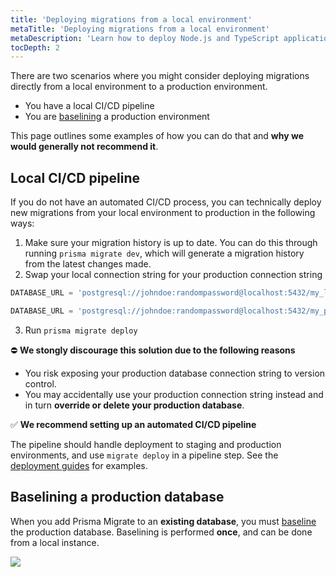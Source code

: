 ```yaml
---
title: 'Deploying migrations from a local environment'
metaTitle: 'Deploying migrations from a local environment'
metaDescription: 'Learn how to deploy Node.js and TypeScript applications that are using Prisma Client locally.'
tocDepth: 2
---
```


<TopBlock>

There are two scenarios where you might consider deploying migrations directly from a local environment to a production environment.

- You have a local CI/CD pipeline
- You are [baselining](../../application-lifecycle/add-prisma-migrate-to-a-project#baseline-your-production-environment) a production environment

This page outlines some examples of how you can do that and **why we would generally not recommend it**.

</TopBlock>

## Local CI/CD pipeline

If you do not have an automated CI/CD process, you can technically deploy new migrations from your local environment to production in the following ways:

1. Make sure your migration history is up to date. You can do this through running `prisma migrate dev`, which will generate a migration history from the latest changes made.
2. Swap your local connection string for your production connection string

```js file=.env highlight=1;delete|3;add
DATABASE_URL = 'postgresql://johndoe:randompassword@localhost:5432/my_local_database'

DATABASE_URL = 'postgresql://johndoe:randompassword@localhost:5432/my_production_database'
```

3. Run `prisma migrate deploy`

<div style={{margin: '2.5rem auto'}}>
⛔ <strong>We stongly discourage this solution due to the following reasons</strong> 
</div>

- You risk exposing your production database connection string to version control.
- You may accidentally use your production connection string instead and in turn **override or delete your production database**.

<div style={{margin: '2.5rem auto'}}>
✅ <strong>We recommend setting up an automated CI/CD pipeline</strong> 
</div>

The pipeline should handle deployment to staging and production environments, and use `migrate deploy` in a pipeline step. See the [deployment guides](./) for examples.

## Baselining a production database

When you add Prisma Migrate to an **existing database**, you must [baseline](../../application-lifecycle/add-prisma-migrate-to-a-project#baseline-your-production-environment) the production database. Baselining is performed **once**, and can be done from a local instance.

![](../../../doc-images/baseline-production-from-local.png)
